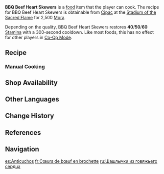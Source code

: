 {{Food Infobox
|id              = 108755
|description     = Commonly seen street-stall barbeque.
|desc_suspicious = The fire blazed out of control, burning the outside to charcoal in an instant, while inside, the meat is still half raw. Maybe you can cut off the burnt bits and put the rest back over the charcoal, and try grilling it again, but over a smaller flame this time...
|desc_basic      = Marinated beef heart is threaded onto skewers before being barbequed over charcoal, grilling forth an enticing aroma and captivating luster. Add on a bit of grilled grainfruit and potato, and you've assembled the eternal golden ensemble of Natlan's street food scene!
|desc_delicious  = The crackling flames and sizzling sounds herald an imminent feast, igniting your craving for that first bite. The firmness of the thick hunks of meat and the abundance of savory juices that burst forth with every bite perfectly complement one another in a culinary experience that might be called bathing in BBQ bliss.
|quality         = 2
|type            = Adventurer's Dishes
|effectType      = Stamina Increase
|effect          = Restores (var1) Stamina.
|eff_att1        = Stamina
|eff_att2        = Stamina Restore
|eff_suspicious1 = 40
|eff_basic1      = 50
|eff_delicious1  = 60
|variant         = 
|region          = Natlan
|recipe          = Sold by [[Cipac]]
}}
'''	BBQ Beef Heart Skewers''' is a [[food]] item that the player can cook. The recipe for 	BBQ Beef Heart Skewers is obtainable from [[Cipac]] at the [[Stadium of the Sacred Flame]] for 2,500 [[Mora]].

Depending on the quality, BBQ Beef Heart Skewers restores '''40'''/'''50'''/'''60''' [[Stamina]] with a 300-second cooldown. Like most foods, this has no effect for other players in [[Co-Op Mode]].

==Recipe==
{{Recipe
|type = Cooking
|Raw Meat = 2
|Potato = 2
|Grainfruit = 1
|sort = Raw Meat;Potato;Grainfruit
}}

===Manual Cooking===
{{Manual Cooking}}

==Shop Availability==
{{Shop Availability}}

==Other Languages==
{{Other Languages
|en       = BBQ Beef Heart Skewers
|zhs      = 串烤牛心
|zhs_rm   = Chuànkǎo Niúxīn
|zht      = 串烤牛心
|zht_rm   = Chuànkǎo Niúxīn
|zh_tl    = Skewers of Beef Heart
|ja       = 牛ハツの串焼き
|ja_rm    = Ushi Hatsu no Kushiyaki
|ja_tl    = Beef Heart Skewers
|ko       = 소 염통 꼬치
|ko_tl    = 
|es       = Anticuchos
|es_tl    = {{w|Anticucho}}s
|fr       = Cœurs de bœuf en brochette
|fr_tl    = Beef Hearts on Skewers
|ru       = Шашлычки из говяжьего сердца
|ru_tl    = Beef Heart Skewers
|th       = BBQ Beef Heart Skewer
|vi       = Xiên Tim Bò Nướng
|vi_tl    = 
|de       = Rinderherz-Spieße
|de_tl    = Beef Heart Skewers
|id       = BBQ Beef Heart Skewers
|pt       = Espetinho de Coração Bovino
|pt_tl    = 
|tr       = Izgara Dana Yürek Şiş
|tr_tl    = 
|it       = Spiedini Cuoricini alla griglia
|it_tl    = 
}}

==Change History==
{{Change History|5.0}}

==References==
{{Reflist}}

==Navigation==
{{Food Navbox}}

[[es:Anticuchos]]
[[fr:Cœurs de bœuf en brochette]]
[[ru:Шашлычки из говяжьего сердца]]